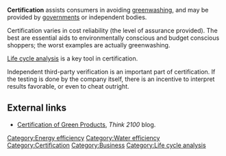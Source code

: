 '''Certification ''' assists consumers in avoiding [[greenwashing]], and may be provided by [[governments]] or independent bodies.

Certification varies in cost reliability (the level of assurance provided). The best are essential aids to environmentally conscious and budget conscious shoppers; the worst examples are actually greenwashing.

[[Life cycle analysis]] is a key tool in certification. 

Independent third-party verification is an important part of certification. If the testing is done by the company itself, there is an incentive to interpret results favorable, or even to cheat outright. 


== External links ==

* [http://www.think2100.com/index.php?option=com_content&view=article&id=63:greenwashing-green-products-business-certification-buy-purchase&catid=35:green Certification of Green Products], ''Think 2100'' blog.


{{stub}}

[[Category:Energy efficiency]]
[[Category:Water efficiency]] 
[[Category:Certification]]
[[Category:Business]]
[[Category:Life cycle analysis]]